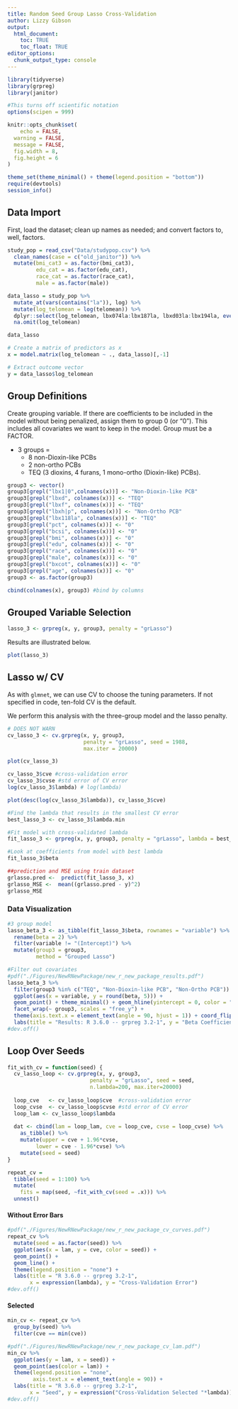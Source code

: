 ```yaml
---
title: Random Seed Group Lasso Cross-Validation
author: Lizzy Gibson
output: 
  html_document:
    toc: TRUE
    toc_float: TRUE
editor_options: 
  chunk_output_type: console
---
```


```r
library(tidyverse)
library(grpreg)
library(janitor)

#This turns off scientific notation
options(scipen = 999)

knitr::opts_chunk$set(
	echo = FALSE,
  warning = FALSE,
  message = FALSE,
  fig.width = 8,
  fig.height = 6
)

theme_set(theme_minimal() + theme(legend.position = "bottom"))
require(devtools)
session_info()
```

## Data Import 

First, load the dataset; clean up names as needed; and convert factors to, well, factors. 

```r
study_pop = read_csv("Data/studypop.csv") %>% 
  clean_names(case = c("old_janitor")) %>% 
  mutate(bmi_cat3 = as.factor(bmi_cat3),
         edu_cat = as.factor(edu_cat),
         race_cat = as.factor(race_cat),
         male = as.factor(male)) 

data_lasso = study_pop %>% 
  mutate_at(vars(contains("la")), log) %>% 
  mutate(log_telomean = log(telomean)) %>% 
  dplyr::select(log_telomean, lbx074la:lbx187la, lbxd03la:lbx194la, everything(), -seqn, -telomean) %>% 
  na.omit(log_telomean)

data_lasso

# Create a matrix of predictors as x
x = model.matrix(log_telomean ~ ., data_lasso)[,-1]

# Extract outcome vector
y = data_lasso$log_telomean
```

## Group Definitions

Create grouping variable. If there are coefficients to be included in the model without being penalized, assign them to group 0 (or "0"). This includes all covariates we want to keep in the model. Group must be a FACTOR. 

* 3 groups = 
    * 8 non-Dioxin-like PCBs
    * 2 non-ortho PCBs
    * TEQ (3 dioxins, 4 furans, 1 mono-ortho (Dioxin-like) PCBs). 

```r
group3 <- vector()
group3[grepl("lbx1|0",colnames(x))] <- "Non-Dioxin-like PCB"
group3[grepl("lbxd", colnames(x))] <- "TEQ"
group3[grepl("lbxf", colnames(x))] <- "TEQ"
group3[grepl("lbxh|p", colnames(x))] <- "Non-Ortho PCB"
group3[grepl("lbx118la", colnames(x))] <- "TEQ"
group3[grepl("pct", colnames(x))] <- "0"
group3[grepl("bcsi", colnames(x))] <- "0"
group3[grepl("bmi", colnames(x))] <- "0"
group3[grepl("edu", colnames(x))] <- "0"
group3[grepl("race", colnames(x))] <- "0"
group3[grepl("male", colnames(x))] <- "0"
group3[grepl("bxcot", colnames(x))] <- "0"
group3[grepl("age", colnames(x))] <- "0"
group3 <- as.factor(group3)

cbind(colnames(x), group3) #bind by columns
```

## Grouped Variable Selection

```r
lasso_3 <- grpreg(x, y, group3, penalty = "grLasso")
```

Results are illustrated below. 

```r
plot(lasso_3)
```

## Lasso w/ CV

As with `glmnet`, we can use CV to choose the tuning parameters. If not specified in code, ten-fold CV is the default. 

We perform this analysis with the three-group model and the lasso penalty.

```r
# DOES NOT WARN
cv_lasso_3 <- cv.grpreg(x, y, group3, 
                        penalty = "grLasso", seed = 1988,
                        max.iter = 20000)

plot(cv_lasso_3)

cv_lasso_3$cve #cross-validation error
cv_lasso_3$cvse #std error of CV error
log(cv_lasso_3$lambda) # log(lambda)

plot(desc(log(cv_lasso_3$lambda)), cv_lasso_3$cve)
```

```r
#Find the lambda that results in the smallest CV error
best_lasso_3 <- cv_lasso_3$lambda.min

#Fit model with cross-validated lambda
fit_lasso_3 <- grpreg(x, y, group3, penalty = "grLasso", lambda = best_lasso_3)

#Look at coefficients from model with best lambda
fit_lasso_3$beta

##prediction and MSE using train dataset
grlasso.pred <-  predict(fit_lasso_3, x)
grlasso_MSE <-  mean((grlasso.pred - y)^2)
grlasso_MSE
```

### Data Visualization

```r
#3 group model
lasso_beta_3 <- as_tibble(fit_lasso_3$beta, rownames = "variable") %>% 
  rename(beta = 2) %>% 
  filter(variable != "(Intercept)") %>% 
  mutate(group3 = group3,
         method = "Grouped Lasso")

#Filter out covariates
#pdf("./Figures/NewRNewPackage/new_r_new_package_results.pdf")
lasso_beta_3 %>% 
  filter(group3 %in% c("TEQ", "Non-Dioxin-like PCB", "Non-Ortho PCB")) %>% 
  ggplot(aes(x = variable, y = round(beta, 5))) + 
  geom_point() + theme_minimal() + geom_hline(yintercept = 0, color = "red", linetype = "dashed") +
  facet_wrap(~ group3, scales = "free_y") +
  theme(axis.text.x = element_text(angle = 90, hjust = 1)) + coord_flip() + 
  labs(title = "Results: R 3.6.0 -- grpreg 3.2-1", y = "Beta Coefficient", x = "Variable")
#dev.off()
```

## Loop Over Seeds

```r
fit_with_cv = function(seed) {
  cv_lasso_loop <- cv.grpreg(x, y, group3, 
                          penalty = "grLasso", seed = seed,
                          n.lambda=200, max.iter=20000)
  
  loop_cve   <- cv_lasso_loop$cve  #cross-validation error
  loop_cvse  <- cv_lasso_loop$cvse #std error of CV error
  loop_lam <- cv_lasso_loop$lambda 
  
  dat <- cbind(lam = loop_lam, cve = loop_cve, cvse = loop_cvse) %>% 
    as_tibble() %>% 
    mutate(upper = cve + 1.96*cvse,
         lower = cve - 1.96*cvse) %>% 
    mutate(seed = seed)
}

repeat_cv = 
  tibble(seed = 1:100) %>%
  mutate(
    fits = map(seed, ~fit_with_cv(seed = .x))) %>% 
  unnest()
```

#### Without Error Bars

```r
#pdf("./Figures/NewRNewPackage/new_r_new_package_cv_curves.pdf")
repeat_cv %>% 
  mutate(seed = as.factor(seed)) %>% 
  ggplot(aes(x = lam, y = cve, color = seed)) + 
  geom_point() + 
  geom_line() +
  theme(legend.position = "none") +
  labs(title = "R 3.6.0 -- grpreg 3.2-1",
       x = expression(lambda), y = "Cross-Validation Error")
#dev.off()
```

#### Selected \lambda

```r
min_cv <- repeat_cv %>% 
  group_by(seed) %>% 
  filter(cve == min(cve))

#pdf("./Figures/NewRNewPackage/new_r_new_package_cv_lam.pdf")
min_cv %>% 
  ggplot(aes(y = lam, x = seed)) + 
  geom_point(aes(color = lam)) + 
  theme(legend.position = "none",
        axis.text.x = element_text(angle = 90)) +
  labs(title = "R 3.6.0 -- grpreg 3.2-1",
       x = "Seed", y = expression("Cross-Validation Selected "*lambda))
#dev.off()
```


